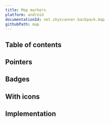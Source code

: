 ```yaml
---
title: Map markers
platform: android
documentationId: net.skyscanner.backpack.map
githubPath: map
---
```





## Table of contents

## Pointers

<AndroidComponentScreenshots
  lightMode={screenshotPointers}
  darkMode={screenshotPointersDm}
  altText="Android map markers - pointers" />

## Badges

<AndroidComponentScreenshots
  lightMode={screenshotBadges}
  darkMode={screenshotBadgesDm}
  altText="Android map markers - badges" />

## With icons

<AndroidComponentScreenshots
  lightMode={screenshotIcons}
  darkMode={screenshotIconsDm}
  altText="Android map markers - with icons" />

## Implementation

<Readme />
